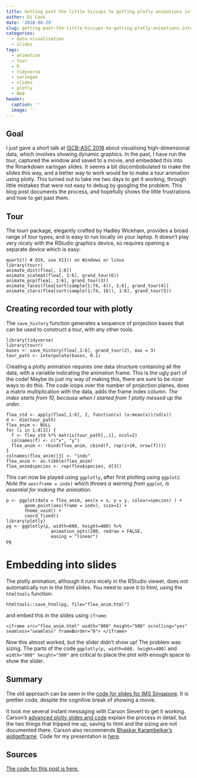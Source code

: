 ```yaml
---
title: Getting past the little hiccups to getting plotly animations into slides
author: Di Cook
date: '2018-08-29'
slug: getting-past-the-little-hiccups-to-getting-plotly-animations-into-slides
categories:
  - data visualisation
  - slides
tags:
  - animation
  - tour
  - R
  - tidyverse
  - xaringan
  - slides
  - plotly
  - Rmd
header:
  caption: ''
  image: ''
---
```


## Goal

I just gave a short talk at [ISCB-ASC 2018](http://www.dicook.org/files/iscbasc2018/#1) about visualising high-dimensional data, which involves showing dynamic graphics. In the past, I have run the tour, captured the window and saved to a movie, and embedded this into the Rmarkdown xaringan slides. It seems a bit discombobulated to make the slides this way, and a better way to work would be to make a tour animation using plotly. This turned out to take me two days to get it working, through little mistakes that were not easy to debug by googling the problem. This blog post documents the process, and hopefully shows the little frustrations and how to get past them.

## Tour

The tourr package, elegantly crafted by Hadley Wickham, provides a broad range of tour types, and is easy to run locally on your laptop. It doesn't play very nicely with the RStudio graphics device, so requires opening a separate device which is easy:

```
quartz() # OSX, use X11() on Windows or linux
library(tourr)
animate_dist(flea[, 1:6])
animate_scatmat(flea[, 1:6], grand_tour(6))
animate_pcp(flea[, 1:6], grand_tour(3))
animate_faces(flea[sort(sample(1:74, 4)), 1:6], grand_tour(4))
animate_stars(flea[sort(sample(1:74, 16)), 1:6], grand_tour(5))
```

## Creating recorded tour with plotly

The `save_history` function generates a sequence of projection bases that can be used to construct a tour, with any other tools.

```
library(tidyverse)
library(tourr)
bases <- save_history(flea[,1:6], grand_tour(2), max = 3)
tour_path <- interpolate(bases, 0.1)
```

Creating a plotly animation requires one data structure containing all the data, with a variable indicating the animation frame. This is the ugly part of the code! Maybe its just my way of making this, there are sure to be nicer ways to do this. The code loops over the number of projection planes, does a matrix multiplication with the data, adds the frame index column. *The index starts from 10, because when I started from 1 plotly messed up the order.* 

```
flea_std <- apply(flea[,1:6], 2, function(x) (x-mean(x))/sd(x))
d <- dim(tour_path)
flea_anim <- NULL
for (i in 1:d[3]) {
  f <- flea_std %*% matrix(tour_path[,,i], ncol=2)
  colnames(f) <- c("x", "y")
  flea_anim <- rbind(flea_anim, cbind(f, rep(i+10, nrow(f))))
}
colnames(flea_anim)[3] <- "indx"
flea_anim <- as.tibble(flea_anim)
flea_anim$species <- rep(flea$species, d[3])
```

This can now be played using `ggplotly`, after first plotting using `ggplot2`. *Note the `aes(frame = indx)` which throws a warning from `ggplot`, is essential for making the animation.*

```
p <- ggplot(data = flea_anim, aes(x = x, y = y, colour=species) ) +
       geom_point(aes(frame = indx), size=1) +
       theme_void() +
       coord_fixed()
library(plotly)
pg <- ggplotly(p, width=600, height=400) %>%
                 animation_opts(200, redraw = FALSE, 
                 easing = "linear")
pg
```

# Embedding into slides

The plotly animation, although it runs nicely in the RStudio viewer, does not automatically run in the html slides. You need to save it to html, using the `htmltools` function:

```
htmltools::save_html(pg, file="flea_anim.html")    
```

and embed this in the slides using `iframe`:
 
`<iframe src="flea_anim.html" width="800" height="500" scrolling="yes" seamless="seamless" frameBorder="0"> </iframe>`

Now this almost worked, but the slider didn't show up! The problem was sizing. The parts of the code `ggplotly(p, width=600, height=400)` and `width="800" height="500"` are critical to place the plot with enough space to show the slider.

## Summary

The old approach can be seen in the [code for slides for IMS Singapore](https://github.com/dicook/IMS-Singapore-talk). It is prettier code, despite the cognitive break of showing a movie. 

It took me several instant messaging with Carson Sievert to get it working. Carson's [advanced plotly slides and code](https://github.com/cpsievert/plotcon17/tree/master/docs/workshop/day2) explain the process in detail, but the two things that tripped me up, saving to html and the sizing are not documented there. Carson also recommends [Bhaskar Karambelkar's widgetframe](https://bhaskarvk.github.io/widgetframe/). Code for my presentation is [here](https://github.com/dicook/ISCBASC2018).

## Sources

[The code for this post is here.](https://github.com/dicook/dicook.github.io/blob/blogdown/content/post/2018-08-28-tourr-with-plotly-in-xaringan.Rmd)

